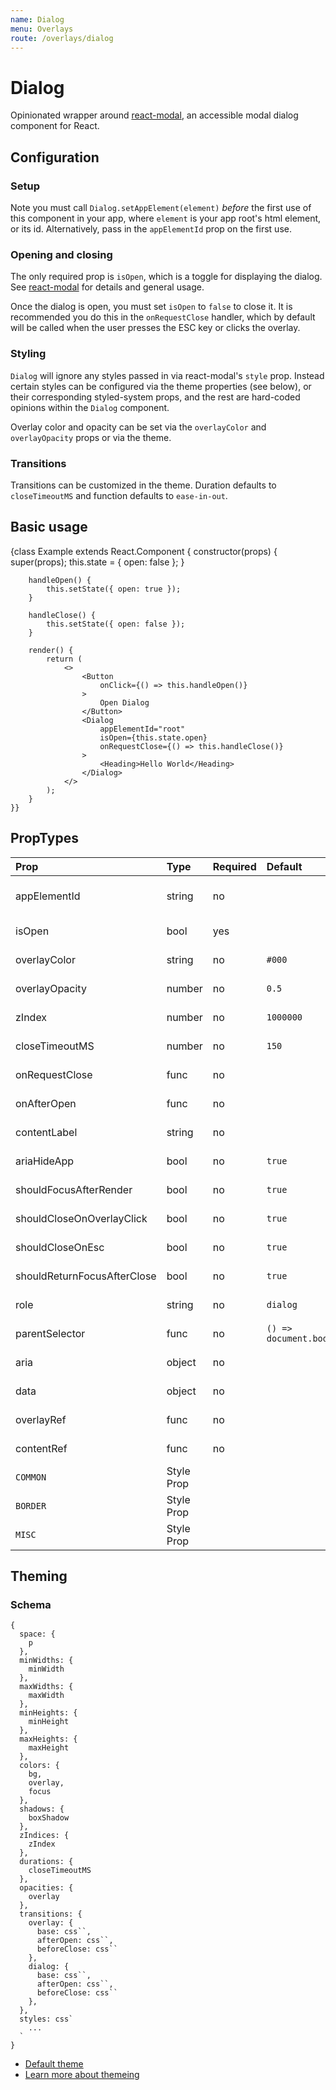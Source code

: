 ```yaml
---
name: Dialog
menu: Overlays
route: /overlays/dialog
---
```



# Dialog

Opinionated wrapper around [react-modal](http://reactcommunity.org/react-modal/),
an accessible modal dialog component for React.

## Configuration

### Setup
Note you must call `Dialog.setAppElement(element)` *before* the first use of this
component in your app, where `element` is your app root's html element, or its id.
Alternatively, pass in the `appElementId` prop on the first use.

### Opening and closing
The only required prop is `isOpen`, which is a toggle for displaying the dialog.
See [react-modal](http://reactcommunity.org/react-modal/) for details and general usage.

Once the dialog is open, you must set `isOpen` to `false` to close it. It is
recommended you do this in the `onRequestClose` handler, which by default will be
called when the user presses the ESC key or clicks the overlay.

### Styling

`Dialog` will ignore any styles passed in via react-modal's `style` prop. Instead
certain styles can be configured via the theme properties (see below), or their
corresponding styled-system props, and the rest are hard-coded opinions within
the `Dialog` component.

Overlay color and opacity can be set via the `overlayColor` and `overlayOpacity`
props or via the theme.

### Transitions
Transitions can be customized in the theme. Duration defaults to `closeTimeoutMS`
and function defaults to `ease-in-out`.

## Basic usage

<Playground>
    {class Example extends React.Component {
        constructor(props) {
            super(props);
            this.state = { open: false };
        }

        handleOpen() {
            this.setState({ open: true });
        }

        handleClose() {
            this.setState({ open: false });
        }

        render() {
            return (
                <>
                    <Button
                        onClick={() => this.handleOpen()}
                    >
                        Open Dialog
                    </Button>
                    <Dialog
                        appElementId="root"
                        isOpen={this.state.open}
                        onRequestClose={() => this.handleClose()}
                    >
                        <Heading>Hello World</Heading>
                    </Dialog>
                </>
            );
        }
    }}
</Playground>


## PropTypes
| Prop | Type | Required | Default | Description |
|:-----|:-----|:---------|:--------|:------------|
| appElementId | string | no | | id of app root element |
| isOpen | bool | yes | | via [react-modal](http://reactcommunity.org/react-modal/#usage) |
| overlayColor | string | no | `#000` | overlay color |
| overlayOpacity | number | no | `0.5` | overlay opacity |
| zIndex | number | no | `1000000` | overlay z-index |
| closeTimeoutMS | number | no | `150` | via [react-modal](http://reactcommunity.org/react-modal/#usage) |
| onRequestClose | func | no | | via [react-modal](http://reactcommunity.org/react-modal/#usage) |
| onAfterOpen | func | no | | via [react-modal](http://reactcommunity.org/react-modal/#usage) |
| contentLabel | string | no | | via [react-modal](http://reactcommunity.org/react-modal/#usage) |
| ariaHideApp | bool | no | `true` | via [react-modal](http://reactcommunity.org/react-modal/#usage) |
| shouldFocusAfterRender | bool | no | `true` | via [react-modal](http://reactcommunity.org/react-modal/#usage) |
| shouldCloseOnOverlayClick | bool | no | `true` | via [react-modal](http://reactcommunity.org/react-modal/#usage) |
| shouldCloseOnEsc | bool | no | `true` | via [react-modal](http://reactcommunity.org/react-modal/#usage) |
| shouldReturnFocusAfterClose | bool | no | `true` | via [react-modal](http://reactcommunity.org/react-modal/#usage) |
| role | string | no | `dialog` | via [react-modal](http://reactcommunity.org/react-modal/#usage) |
| parentSelector | func | no | `() => document.body` | via [react-modal](http://reactcommunity.org/react-modal/#usage) |
| aria | object | no | | via [react-modal](http://reactcommunity.org/react-modal/#usage) |
| data | object | no | | via [react-modal](http://reactcommunity.org/react-modal/#usage) |
| overlayRef | func | no | | via [react-modal](http://reactcommunity.org/react-modal/#usage) |
| contentRef | func | no | | via [react-modal](http://reactcommunity.org/react-modal/#usage) |
| `COMMON` | Style Prop |  |  | see [Style Props](/style-props) |
| `BORDER` | Style Prop |  |  | see [Style Props](/style-props) |
| `MISC` | Style Prop |  |  | see [Style Props](/style-props) |


## Theming

### Schema
```
{
  space: {
    p
  },
  minWidths: {
    minWidth
  },
  maxWidths: {
    maxWidth
  },
  minHeights: {
    minHeight
  },
  maxHeights: {
    maxHeight
  },
  colors: {
    bg,
    overlay,
    focus
  },
  shadows: {
    boxShadow
  },
  zIndices: {
    zIndex
  },
  durations: {
    closeTimeoutMS
  },
  opacities: {
    overlay
  },
  transitions: {
    overlay: {
      base: css``,
      afterOpen: css``,
      beforeClose: css``
    },
    dialog: {
      base: css``,
      afterOpen: css``,
      beforeClose: css``
    },
  },
  styles: css`
    ...
  `
}
```

- [Default theme](https://github.com/raster-foundry/blasterjs/tree/master/packages/core/theme/components/dialog)
- [Learn more about themeing](#)
